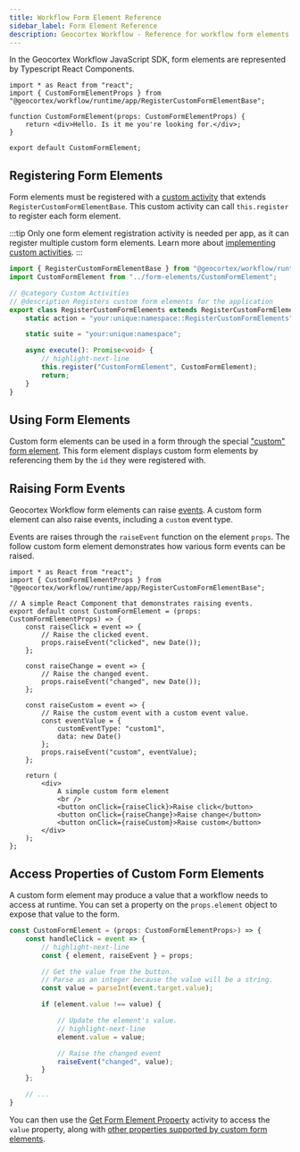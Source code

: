 ```yaml
---
title: Workflow Form Element Reference
sidebar_label: Form Element Reference
description: Geocortex Workflow - Reference for workflow form elements for web applications
---
```


In the Geocortex Workflow JavaScript SDK, form elements are represented by Typescript React Components.

```tsx
import * as React from "react";
import { CustomFormElementProps } from "@geocortex/workflow/runtime/app/RegisterCustomFormElementBase";

function CustomFormElement(props: CustomFormElementProps) {
    return <div>Hello. Is it me you're looking for.</div>;
}

export default CustomFormElement;
```

## Registering Form Elements

Form elements must be registered with a [custom activity](sdk-web-activity-reference.mdx#registering-activities) that extends `RegisterCustomFormElementBase`. This custom activity can call `this.register` to register each form element.

:::tip
Only one form element registration activity is needed per app, as it can register multiple custom form elements.
Learn more about [implementing custom activities](sdk-web-activity-reference.mdx).
:::

```ts
import { RegisterCustomFormElementBase } from "@geocortex/workflow/runtime/app/RegisterCustomFormElementBase";
import CustomFormElement from "../form-elements/CustomFormElement";

// @category Custom Activities
// @description Registers custom form elements for the application
export class RegisterCustomFormElements extends RegisterCustomFormElementBase {
    static action = "your:unique:namespace::RegisterCustomFormElements";

    static suite = "your:unique:namespace";

    async execute(): Promise<void> {
        // highlight-next-line
        this.register("CustomFormElement", CustomFormElement);
        return;
    }
}
```

## Using Form Elements

Custom form elements can be used in a form through the special ["custom" form element](https://docs.geocortex.com/workflow/latest/help/Default.htm#wf5/help/form-elements/custom.htm#Custom_Form_Elements%3FTocPath%3DForms%7CForm%2520Element%2520Reference%7CCustom%2520Form%2520Elements%7C_____0). This form element displays custom form elements by referencing them by the `id` they were registered with.

## Raising Form Events

Geocortex Workflow form elements can raise [events](https://docs.geocortex.com/workflow/latest/help/Default.htm#wf5/help/forms.htm#Events%3FTocPath%3DForms%7COverview%2520of%2520Forms%7CEvents%7C_____0). A custom form element can also raise events, including a `custom` event type.

Events are raises through the `raiseEvent` function on the element `props`. The follow custom form element demonstrates how various form events can be raised.

```tsx
import * as React from "react";
import { CustomFormElementProps } from "@geocortex/workflow/runtime/app/RegisterCustomFormElementBase";

// A simple React Component that demonstrates raising events.
export default const CustomFormElement = (props: CustomFormElementProps) => {
    const raiseClick = event => {
        // Raise the clicked event.
        props.raiseEvent("clicked", new Date());
    };

    const raiseChange = event => {
        // Raise the changed event.
        props.raiseEvent("changed", new Date());
    };

    const raiseCustom = event => {
        // Raise the custom event with a custom event value.
        const eventValue = {
            customEventType: "custom1",
            data: new Date()
        };
        props.raiseEvent("custom", eventValue);
    };

    return (
        <div>
            A simple custom form element
            <br />
            <button onClick={raiseClick}>Raise click</button>
            <button onClick={raiseChange}>Raise change</button>
            <button onClick={raiseCustom}>Raise custom</button>
        </div>
    );
};
```

## Access Properties of Custom Form Elements

A custom form element may produce a value that a workflow needs to access at runtime. You can set a property on the `props.element` object to expose that value to the form.

```ts
const CustomFormElement = (props: CustomFormElementProps>) => {
    const handleClick = event => {
        // highlight-next-line
        const { element, raiseEvent } = props;

        // Get the value from the button.
        // Parse as an integer because the value will be a string.
        const value = parseInt(event.target.value);

        if (element.value !== value) {

            // Update the element's value.
            // highlight-next-line
            element.value = value;

            // Raise the changed event
            raiseEvent("changed", value);
        }
    };

    // ...
}
```

You can then use the [Get Form Element Property](https://docs.geocortex.com/workflow/latest/help/Default.htm#wf5/help/activities/get-form-element-property.htm) activity to access the `value` property, along with [other properties supported by custom form elements](https://docs.geocortex.com/workflow/latest/help/Default.htm#wf5/help/form-elements/custom.htm#Custom_Form_Element_Properties%3FTocPath%3DForms%7CForm%2520Element%2520Reference%7CCustom%2520Form%2520Elements%7C_____1).
